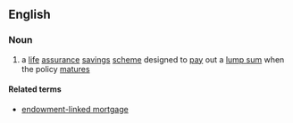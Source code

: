 ==English==

===Noun===
{{en-noun}}

# a [[life]] [[assurance]] [[savings]] [[scheme]] designed to [[pay]] out a [[lump sum]] when the policy [[mature]]s

====Related terms====
* [[endowment-linked mortgage]]